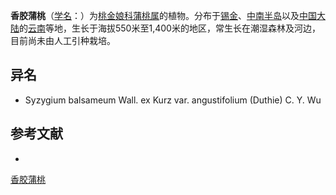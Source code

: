 {{Speciesbox
| name = 香胶蒲桃
| status = 
| status_system = 
| image = 
| genus = Syzygium
| species = balsameum
| authority = Wall.
}}

'''香胶蒲桃'''（[[学名|学名]]：{{lang|la|''Syzygium balsameum''}}）为[[桃金娘科|桃金娘科]][[蒲桃属|蒲桃属]]的植物。分布于[[锡金|锡金]]、[[中南半岛|中南半岛]]以及[[中国大陆|中国大陆]]的[[云南|云南]]等地，生长于海拔550米至1,400米的地区，常生长在潮湿森林及河边，目前尚未由人工引种栽培。

== 异名 ==
* Syzygium balsameum Wall. ex Kurz var. angustifolium (Duthie) C. Y. Wu

== 参考文献 ==
<div class="references-small">
* {{cite web| url =http://www.bioinfo.cn/db05/KmzwSpecies.php?action=view&id=13926| title =香胶蒲桃| work =《中国高等植物数据库全库》| publisher =中国科学院微生物研究所| author =昆明植物研究所| accessdate =2009-02-24| deadurl =yes| archiveurl =https://web.archive.org/web/20160305083412/http://www.bioinfo.cn/db05/KmzwSpecies.php?action=view&id=13926| archivedate =2016-03-05}}
</div>
{{Taxonbar|from=Q15227870}}

{{DEFAULTSORT:Syzygium balsameum}}
[[Category:蒲桃属|香胶蒲桃]]


{{Myrtaceae-stub}}